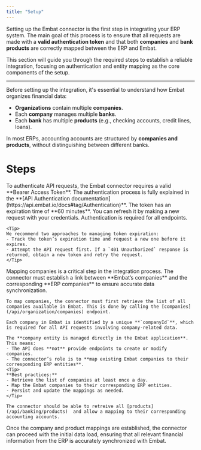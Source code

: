 ```yaml
---
title: "Setup"
---
```


Setting up the Embat connector is the first step in integrating your ERP system. The main goal of this process is to ensure that all requests are made with a **valid authentication token** and that both **companies** and **bank products** are correctly mapped between the ERP and Embat.

This section will guide you through the required steps to establish a reliable integration, focusing on authentication and entity mapping as the core components of the setup.

--- 

Before setting up the integration, it's essential to understand how Embat organizes financial data:  

- **Organizations** contain multiple **companies**.  
- Each **company** manages multiple **banks**.  
- Each **bank** has multiple **products** (e.g., checking accounts, credit lines, loans).  

In most ERPs, accounting accounts are structured by **companies and products**, without distinguishing between different banks. 

# Steps

<Steps>
  <Step title="Authentication">
    To authenticate API requests, the Embat connector requires a valid **Bearer Access Token**. The authentication process is fully explained in the **[API Authentication documentation](https://api.embat.io/docs#tag/Authentication)**.
    The token has an expiration time of **60 minutes**. You can refresh it by making a new request with your credentials. Authentication is required for all endpoints. 
    
    <Tip> 
    We recommend two approaches to managing token expiration:
    - Track the token’s expiration time and request a new one before it expires.
    - Attempt the API request first. If a `401 Unauthorized` response is returned, obtain a new token and retry the request.
    </Tip>

  </Step>
  <Step title="Map companies">
    Mapping companies is a critical step in the integration process. The connector must establish a link between **Embat’s companies** and the corresponding **ERP companies** to ensure accurate data synchronization.

    To map companies, the connector must first retrieve the list of all companies available in Embat. This is done by calling the [companies](/api/organization/companies) endpoint.  

    Each company in Embat is identified by a unique **`companyId`**, which is required for all API requests involving company-related data. 

    The **company entity is managed directly in the Embat application**. This means:  
    - The API does **not** provide endpoints to create or modify companies.  
    - The connector’s role is to **map existing Embat companies to their corresponding ERP entities**.  
    <Tip>  
    **Best practices:**  
    - Retrieve the list of companies at least once a day.  
    - Map the Embat companies to their corresponding ERP entities.  
    - Persist and update the mappings as needed.  
    </Tip>  

  </Step>
  <Step title="Map products">
    
    The connector should be able to retreive all [products](/api/banking/products)  and allow a mapping to their corresponding accounting accounts. 

  </Step>
</Steps>

Once the company and product mappings are established, the connector can proceed with the initial data load, ensuring that all relevant financial information from the ERP is accurately synchronized with Embat.
